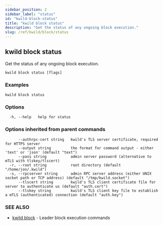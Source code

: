 ```yaml
---
sidebar_position: 2
sidebar_label: "status"
id: "kwild-block-status"
title: "kwild block status"
description: "Get the status of any ongoing block execution."
slug: /ref/kwild/block/status
---
```


## kwild block status

Get the status of any ongoing block execution.

```
kwild block status [flags]
```

### Examples

```
kwild block status
```

### Options

```
  -h, --help   help for status
```

### Options inherited from parent commands

```
      --authrpc-cert string   kwild's TLS server certificate, required for HTTPS server
      --output string         the format for command output - either 'text' or 'json' (default "text")
      --pass string           admin server password (alternative to mTLS with tlskey/tlscert)
  -r, --root string           root directory (default "/home/jon/.kwild")
  -s, --rpcserver string      admin RPC server address (either UNIX socket path or TCP address) (default "/tmp/kwild.socket")
      --tlscert string        kwild's TLS client certificate file for server to authenticate us (default "auth.cert")
      --tlskey string         kwild's TLS client key file to establish a mTLS (authenticated) connection (default "auth.key")
```

### SEE ALSO

* [kwild block](/docs/ref/kwild/block)	 - Leader block execution commands

